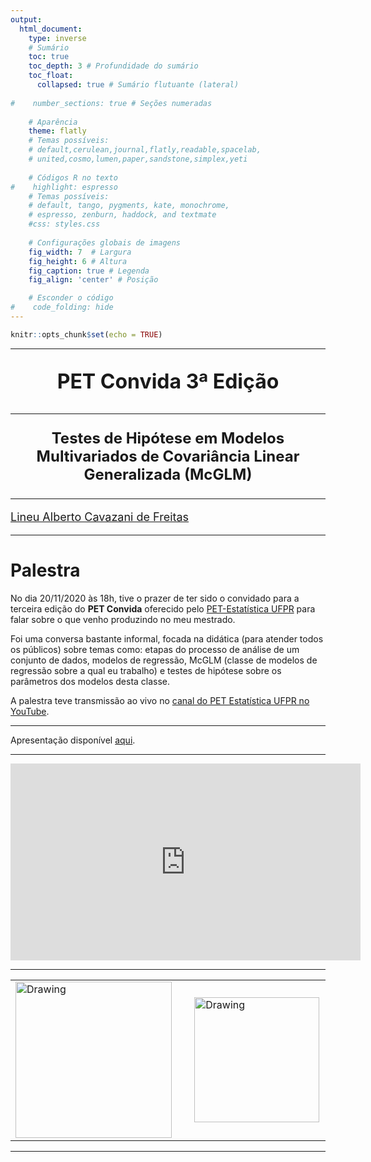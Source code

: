 ```yaml
---
output:
  html_document: 
    type: inverse
    # Sumário
    toc: true 
    toc_depth: 3 # Profundidade do sumário                   
    toc_float:                      
      collapsed: true # Sumário flutuante (lateral)
    
#    number_sections: true # Seções numeradas
    
    # Aparência
    theme: flatly
    # Temas possíveis:
    # default,cerulean,journal,flatly,readable,spacelab,
    # united,cosmo,lumen,paper,sandstone,simplex,yeti
    
    # Códigos R no texto
#    highlight: espresso
    # Temas possíveis:
    # default, tango, pygments, kate, monochrome, 
    # espresso, zenburn, haddock, and textmate
    #css: styles.css                
    
    # Configurações globais de imagens
    fig_width: 7  # Largura                  
    fig_height: 6 # Altura                  
    fig_caption: true # Legenda              
    fig_align: 'center' # Posição

    # Esconder o código
#    code_folding: hide 
---
```


```r
knitr::opts_chunk$set(echo = TRUE)
```

---

<center>
<font size="6"> 
<p align=”center”> <b> PET Convida 3ª Edição  </b> </center>
</font>
</center>

---

<center>
<font size="5"> 
<p align=”center”> <b> Testes de Hipótese em Modelos Multivariados de Covariância Linear Generalizada (McGLM)  </b> </center>
</font>
</center>

---

<font size="4"> 
<p align=”center”> [Lineu Alberto Cavazani de Freitas](https://lineu96.github.io/st/) </center>
</font> 

---

# Palestra

No dia 20/11/2020 às 18h, tive o prazer de ter sido o convidado para a terceira edição do **PET Convida** oferecido pelo [PET-Estatística UFPR](https://pet.leg.ufpr.br/) para falar sobre o que venho produzindo no meu mestrado.

Foi uma conversa bastante informal, focada na didática (para atender todos os públicos) sobre temas como: etapas do processo de análise de um conjunto de dados, modelos de regressão, McGLM (classe de modelos de regressão sobre a qual eu trabalho) e testes de hipótese sobre os parâmetros dos modelos desta classe.

A palestra teve transmissão ao vivo no [canal do PET Estatística UFPR no YouTube](https://www.youtube.com/channel/UCPFo2Z9zZeB-Xgg8sm9sBKg).

---

Apresentação disponível [aqui](https://github.com/lineu96/pet_convida/blob/master/thmcglm_20201120/slides.pdf).

---

<center>
<iframe width="560" height="315" src="https://www.youtube.com/embed/FSJFQzRH2j8" frameborder="0" allow="accelerometer; autoplay; clipboard-write; encrypted-media; gyroscope; picture-in-picture" allowfullscreen></iframe>
</center>

---

<center>
<table><tr>
<td> <img src="img/dsbd.png" alt="Drawing" style="width: 250px;"/> </td>
<td> &nbsp; &nbsp; &nbsp; &nbsp; &nbsp; &nbsp; </td>
<td> <img src="img/ufpr.jpg" alt="Drawing" style="width: 200px;"/> </td>
<td> &nbsp; &nbsp; &nbsp; &nbsp; &nbsp; &nbsp; </td>
<td> <img src="img/logo.png" alt="Drawing" style="width: 200px;"/> </td>
</tr></table>
</center>

---

<div class="tocify-extend-page" data-unique="tocify-extend-page" style="height: 0;"></div>